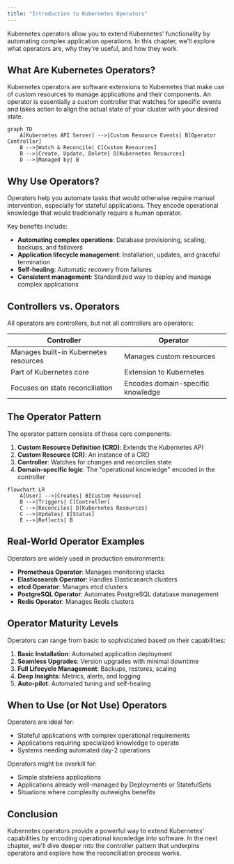 ```yaml
---
title: "Introduction to Kubernetes Operators"
---
```


Kubernetes operators allow you to extend Kubernetes' functionality by automating complex application operations. In this chapter, we'll explore what operators are, why they're useful, and how they work.

## What Are Kubernetes Operators?

Kubernetes operators are software extensions to Kubernetes that make use of custom resources to manage applications and their components. An operator is essentially a custom controller that watches for specific events and takes action to align the actual state of your cluster with your desired state.

```mermaid
graph TD
    A[Kubernetes API Server] -->|Custom Resource Events| B[Operator Controller]
    B -->|Watch & Reconcile| C[Custom Resources]
    B -->|Create, Update, Delete| D[Kubernetes Resources]
    D -->|Managed by| B
```

## Why Use Operators?

Operators help you automate tasks that would otherwise require manual intervention, especially for stateful applications. They encode operational knowledge that would traditionally require a human operator.

Key benefits include:

- **Automating complex operations**: Database provisioning, scaling, backups, and failovers
- **Application lifecycle management**: Installation, updates, and graceful termination
- **Self-healing**: Automatic recovery from failures
- **Consistent management**: Standardized way to deploy and manage complex applications

## Controllers vs. Operators

All operators are controllers, but not all controllers are operators:

| Controller | Operator |
|------------|----------|
| Manages built-in Kubernetes resources | Manages custom resources |
| Part of Kubernetes core | Extension to Kubernetes |
| Focuses on state reconciliation | Encodes domain-specific knowledge |

## The Operator Pattern

The operator pattern consists of these core components:

1. **Custom Resource Definition (CRD)**: Extends the Kubernetes API
2. **Custom Resource (CR)**: An instance of a CRD
3. **Controller**: Watches for changes and reconciles state
4. **Domain-specific logic**: The "operational knowledge" encoded in the controller

```mermaid
flowchart LR
    A[User] -->|Creates| B[Custom Resource]
    B -->|Triggers| C[Controller]
    C -->|Reconciles| D[Kubernetes Resources]
    C -->|Updates| E[Status]
    E -->|Reflects| B
```

## Real-World Operator Examples

Operators are widely used in production environments:

- **Prometheus Operator**: Manages monitoring stacks
- **Elasticsearch Operator**: Handles Elasticsearch clusters
- **etcd Operator**: Manages etcd clusters
- **PostgreSQL Operator**: Automates PostgreSQL database management
- **Redis Operator**: Manages Redis clusters

## Operator Maturity Levels

Operators can range from basic to sophisticated based on their capabilities:

1. **Basic Installation**: Automated application deployment
2. **Seamless Upgrades**: Version upgrades with minimal downtime
3. **Full Lifecycle Management**: Backups, restores, scaling
4. **Deep Insights**: Metrics, alerts, and logging
5. **Auto-pilot**: Automated tuning and self-healing

## When to Use (or Not Use) Operators

Operators are ideal for:
- Stateful applications with complex operational requirements
- Applications requiring specialized knowledge to operate
- Systems needing automated day-2 operations

Operators might be overkill for:
- Simple stateless applications
- Applications already well-managed by Deployments or StatefulSets
- Situations where complexity outweighs benefits

## Conclusion

Kubernetes operators provide a powerful way to extend Kubernetes' capabilities by encoding operational knowledge into software. In the next chapter, we'll dive deeper into the controller pattern that underpins operators and explore how the reconciliation process works.